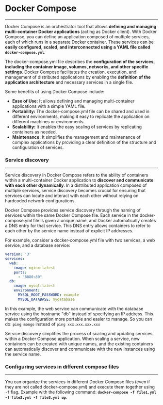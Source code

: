 # Docker Compose

---

Docker Compose is an orchestrator tool that allows **defining and managing multi-container Docker applications** (acting as Docker client). With Docker Compose, you can define an application composed of multiple services, each of which runs in a separate Docker container. These services can be **easily configured, scaled, and interconnected using a YAML file called `docker-compose.yml`.**

The docker-compose.yml file describes the **configuration of the services, including the container image, volumes, networks, and other specific settings**. Docker Compose facilitates the creation, execution, and management of distributed applications by enabling the **definition of the application architecture** and necessary services in a single file.

Some benefits of using Docker Compose include:

- **Ease of Use:** It allows defining and managing multi-container applications with a simple YAML file.
- **Portability:** The docker-compose.yml file can be shared and used in different environments, making it easy to replicate the application on different machines or environments.
- **Scalability:** It enables the easy scaling of services by replicating containers as needed.
- **Maintenance:** It simplifies the management and maintenance of complex applications by providing a clear definition of the structure and configuration of services.

### Service discovery

---

Service discovery in Docker Compose refers to the ability of containers within a multi-container Docker application to **discover and communicate with each other dynamically**. In a distributed application composed of multiple services, service discovery becomes crucial for ensuring that services can locate and interact with each other without relying on hardcoded network configurations.

Docker Compose provides service discovery through the naming of services within the same Docker Compose file. Each service in the docker-compose.yml file is given a unique name, and Docker automatically creates a DNS entry for that service. This DNS entry allows containers to refer to each other by the service name instead of explicit IP addresses.

For example, consider a docker-compose.yml file with two services, a web service, and a database service:

```yaml
version: '3'
services:
  web:
    image: nginx:latest
    ports:
      - "8080:80"
  db:
    image: mysql:latest
    environment:
      MYSQL_ROOT_PASSWORD: example
      MYSQL_DATABASE: mydatabase
```

In this example, the web service can communicate with the database service using the hostname "db" instead of specifying an IP address. This makes the configuration more portable and easier to manage. So you can do: `ping mongo` instead of `ping xxx.xxx.xxx.xxx`

Service discovery simplifies the process of scaling and updating services within a Docker Compose application. When scaling a service, new containers can be created with unique names, and the existing containers can automatically discover and communicate with the new instances using the service name.

### Configuring services in different compose files

---

You can organize the services in different Docker Compose files (even if they are not called docker-compose.yml) and execute them together using `-f` flag. Example with the following command: **`docker-compose -f file1.yml -f file2.yml -f file3.yml up`**.
